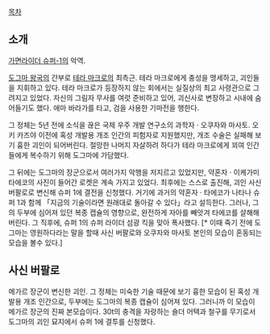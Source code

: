 [[목차]]
== 소개 ==
[[가면라이더 슈퍼-1]]의 악역.

[[도그마 왕국]]의 간부로 [[테라 마크로]]의 최측근. 테라 마크로에게 충성을 맹세하고, 괴인들을 지휘하고 있다. 테라 마크로가 등장하지 않는 회에서는 실질상의 최고 사령관으로 그려지고 있었다. 자신의 그림자 무사를 여럿 준비하고 있어, 괴신사로 변장하고 시내에 숨어들기도 했다. 애마 바라가를 타고, 검을 사용한 기마전을 행한다.

그 정체는 5년 전에 소식을 끊은 국제 우주 개발 연구소의 과학자 · 오쿠자와 마사토. 오키 카즈야 이전에 혹성 개발용 개조 인간의 피험자로 지원했지만, 개조 수술은 실패해 보기 흉한 괴인이 되어버린다. 절망한 나머지 자살하려 하다가 테라 마크로에게 꾀여 인간들에게 복수하기 위해 도그마에 가담했다.

그 뒤에는 도그마의 장군으로서 여러가지 악행을 저지르고 있었지만, 약혼자 · 이케가미 타에코의 사진이 들어간 로켓은 계속 가지고 있었다. 최후에는 스스로 출진해, 괴인 사신 버팔로로 변신해 슈퍼 1에 결전을 신청했다. 거기에 과거의 약혼자 · 타에코가 나타나 슈퍼 1과 함께 「지금의 기술이라면 원래대로 돌아갈 수 있다」라고 설득한다. 그러나, 그의 두부에 심어져 있던 복종 캡슐의 영향으로, 완전하게 자아를 빼앗겨 타에코를 살해해 버린다. 그 직후에, 슈퍼 1의 슈퍼 라이더 섬광 킥을 맞아 폭사했다. [* 이때 죽기 전에 도그마는 영원하다라는 말을 할때 사신 버팔로와 오쿠자와 마사토 본인의 모습이 혼동되는 모습을 볼수 있다.]

== 사신 버팔로 ==
메가르 장군이 변신한 괴인. 그 정체는 미숙한 기술 때문에 보기 흉한 모습이 된 혹성 개발용 개조 인간으로, 두부에는 도그마의 복종 캡슐이 심어져 있다. 그러니까 이 모습이 메가르 장군의 진짜 본모습이다. 30t의 충격을 자랑하는 숄더 어택과 철구를 무기로서 도그마의 괴인 묘지에서 슈퍼 1에 결투를 신청했다.
